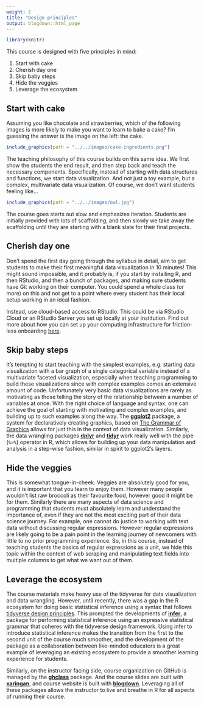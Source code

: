 ```yaml
---
weight: 2
title: "Design principles"
output: blogdown::html_page
---
```


```r
library(knitr)
```

This course is designed with five principles in mind:

1. Start with cake 
2. Cherish day one  
3. Skip baby steps
4. Hide the veggies
5. Leverage the ecosystem

## Start with cake

Assuming you like chocolate and strawberries, which of the following images is 
more likely to make you want to learn to bake a cake? I'm guessing the 
answer is the image on the left: the cake.

```r
include_graphics(path = "../../images/cake-ingredients.png")
```

The teaching philosophy of this course builds on this same idea. We first show 
the students the end result, and then step back and teach the necessary 
components. Specifically, instead of starting with data structures and functions, 
we start data visualization. And not just a toy example, but a complex, 
multivariate data visualization. Of course, we don't want students feeling like...

```r
include_graphics(path = "../../images/owl.jpg")
```

The course goes starts out slow and emphasizes iteration. Students are initially 
provided with lots of scaffolding, and then slowly we take away the scaffolding 
until they are starting with a blank slate for their final projects.

## Cherish day one

Don't spend the first day going through the syllabus in detail, aim to get 
students to make their first meaningful data visualization in 10 minutes! 
This might sound impossible, and it probably is, if you start by installing R, 
and then RStudio, and then a bunch of packages, and making sure students have 
Git working on their computer. You could spend a whole class (or more) on this 
and not get to a point where every student has their local setup working in 
an ideal fashion. 

Instead, use cloud-based access to RStudio. This could be via RStudio Cloud or 
an RStudio Server you set up locally at your institution. Find out more about 
how you can set up your computing infrastructure for friction-less onboarding 
[here](../../infrastructure).

## Skip baby steps

It's tempting to start teaching with the simplest examples, e.g. starting 
data visualization with a bar graph of a single categorical variable instead 
of a multivariate faceted visualization, especially when teaching programming to 
build these visualizations since with complex examples comes an extensive 
amount of code. Unfortunately very basic data visualizations are rarely as 
motivating as those telling the story of the relationship between a number of 
variables at once. With the right choice of language and syntax, one can achieve 
the goal of starting with motivating and complex examples, and building up to 
such examples along the way. The [**ggplot2**](https://ggplot2.tidyverse.org/) 
package, a system for declaratively creating graphics, based on 
[The Grammar of Graphics](http://amzn.to/2ef1eWp) allows for just this in the 
context of data visualization. Similarly, the data wrangling packages 
[**dplyr**](https://dplyr.tidyverse.org/) and 
[**tidyr**](https://tidyr.tidyverse.org/) 
work really well with the pipe (`%>%`) operator in R, which allows for building 
up your data manipulation and analysis in a step-wise fashion, similar in spirit 
to ggplot2's layers.

## Hide the veggies

This is somewhat tongue-in-cheek. Veggies are absolutely good for you, and it is 
important that you learn to enjoy them. However many people wouldn't list 
raw broccoli as their favourite food, however good it might be for them. Similarly 
there are many aspects of data science and programming that students must 
absolutely learn and understand the importance of, even if they are not the 
most exciting part of their data science journey. For example, one cannot do 
justice to working with text data without discussing regular expressions. However 
regular expressions are likely going to be a pain point in the learning journey 
of newcomers with little to no prior programming experience. So, in this course, 
instead of teaching students the basics of regular expressions as a unit, we 
hide this topic within the context of web scraping and manipulating text fields 
into multiple columns to get what we want out of them.

## Leverage the ecosystem

The course materials make heavy use of the tidyverse for data visualization and 
data wrangling. However, until recently, there was a gap in the R ecosystem 
for doing basic statistical inference using a syntax that follows 
[tidyverse design principles](https://principles.tidyverse.org/). This 
prompted the developments of [**infer**](http://infer.netlify.com), a package 
for performing statistical inference using an expressive statistical grammar 
that coheres with the tidyverse design framework. Using infer to introduce 
statistical inference makes the transition from the first to the second unit of 
the course much smoother, and the development of the package as a collaboration 
between like-minded educators is a great example of leveraging an existing 
ecosystem to provide a smoother learning experience for students.

Similarly, on the instructor facing side, course organization on GitHub is 
managed by the [**ghclass**](https://rundel.github.io/ghclass) package. And the 
course slides are built with [**xaringan**](https://github.com/yihui/xaringan), 
and course website is built with [**blogdown**](https://bookdown.org/yihui/blogdown/). 
Leveraging all of these packages allows the instructor to live and breathe in R 
for all aspects of running their course.

